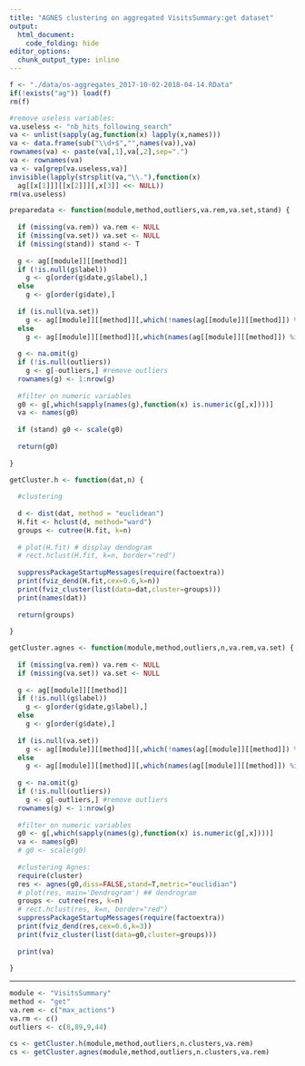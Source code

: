 ```yaml
---
title: "AGNES clustering on aggregated VisitsSummary:get dataset"
output:
  html_document:
    code_folding: hide
editor_options: 
  chunk_output_type: inline
---
```


```r
f <- "./data/os-aggregates_2017-10-02-2018-04-14.RData"
if(!exists("ag")) load(f)
rm(f)
```
```r
#remove useless variables:
va.useless <- "nb_hits_following_search"
va <- unlist(sapply(ag,function(x) lapply(x,names)))
va <- data.frame(sub("\\d+$","",names(va)),va)
rownames(va) <- paste(va[,1],va[,2],sep=".")
va <- rownames(va)
va <- va[grep(va.useless,va)]
invisible(lapply(strsplit(va,"\\."),function(x)
  ag[[x[1]]][[x[2]]][,x[3]] <<- NULL))
rm(va.useless)
```

```r

preparedata <- function(module,method,outliers,va.rem,va.set,stand) {
  
  if (missing(va.rem)) va.rem <- NULL
  if (missing(va.set)) va.set <- NULL
  if (missing(stand)) stand <- T
  
  g <- ag[[module]][[method]]
  if (!is.null(g$label))
    g <- g[order(g$date,g$label),]
  else
    g <- g[order(g$date),]
  
  if (is.null(va.set))
    g <- ag[[module]][[method]][,which(!names(ag[[module]][[method]]) %in% va.rem)]
  else
    g <- ag[[module]][[method]][,which(names(ag[[module]][[method]]) %in% va.set)]
  
  g <- na.omit(g)
  if (!is.null(outliers))
    g <- g[-outliers,] #remove outliers
  rownames(g) <- 1:nrow(g)
 
  #filter on numeric variables
  g0 <- g[,which(sapply(names(g),function(x) is.numeric(g[,x])))]
  va <- names(g0)
  
  if (stand) g0 <- scale(g0)
  
  return(g0)
  
}

getCluster.h <- function(dat,n) {
  
  #clustering
  
  d <- dist(dat, method = "euclidean")
  H.fit <- hclust(d, method="ward")
  groups <- cutree(H.fit, k=n)
  
  # plot(H.fit) # display dendogram
  # rect.hclust(H.fit, k=n, border="red")
  
  suppressPackageStartupMessages(require(factoextra))
  print(fviz_dend(H.fit,cex=0.6,k=n))
  print(fviz_cluster(list(data=dat,cluster=groups)))
  print(names(dat))
  
  return(groups)
    
}
```

```r
getCluster.agnes <- function(module,method,outliers,n,va.rem,va.set) {
  
  if (missing(va.rem)) va.rem <- NULL
  if (missing(va.set)) va.set <- NULL
  
  g <- ag[[module]][[method]]
  if (!is.null(g$label))
    g <- g[order(g$date,g$label),]
  else
    g <- g[order(g$date),]
  
  if (is.null(va.set))
    g <- ag[[module]][[method]][,which(!names(ag[[module]][[method]]) %in% va.rem)]
  else
    g <- ag[[module]][[method]][,which(names(ag[[module]][[method]]) %in% va.set)]
  
  g <- na.omit(g)
  if (!is.null(outliers))
    g <- g[-outliers,] #remove outliers
  rownames(g) <- 1:nrow(g)
 
  #filter on numeric variables
  g0 <- g[,which(sapply(names(g),function(x) is.numeric(g[,x])))]
  va <- names(g0)
  # g0 <- scale(g0)
  
  #clustering Agnes:
  require(cluster)
  res <- agnes(g0,diss=FALSE,stand=T,metric="euclidian")
  # plot(res, main='Dendrogram') ## dendrogram
  groups <- cutree(res, k=n)
  # rect.hclust(res, k=n, border="red") 
  suppressPackageStartupMessages(require(factoextra))
  print(fviz_dend(res,cex=0.6,k=3))
  print(fviz_cluster(list(data=g0,cluster=groups)))
  
  print(va)
    
}
```

***
```r
module <- "VisitsSummary"
method <- "get"
va.rem <- c("max_actions")
va.rm <- c()
outliers <- c(8,89,9,44)

cs <- getCluster.h(module,method,outliers,n.clusters,va.rem)
cs <- getCluster.agnes(module,method,outliers,n.clusters,va.rem)

```


